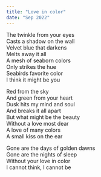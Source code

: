 ```yaml
---
title: "Love in color"
date: "Sep 2022"
---
```


The twinkle from your eyes<br/>
Casts a shadow on the wall<br/>
Velvet blue that darkens<br/>
Melts away it all<br/>
A mesh of seaborn colors<br/>
Only strikes the hue<br/>
Seabirds favorite color<br/>
I think it might be you<br/>

Red from the sky<br/>
And green from your heart<br/>
Dusk hits my mind and soul<br/>
And breaks it all apart<br/>
But what might be the beauty<br/>
Without a love most dear<br/>
A love of many colors<br/>
A small kiss on the ear<br/>

Gone are the days of golden dawns<br/>
Gone are the nights of sleep<br/>
Without your love in color<br/>
I cannot think, I cannot be<br/>
